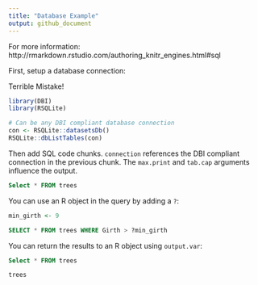 ```yaml
---
title: "Database Example"
output: github_document
---
```


For more information: http://rmarkdown.rstudio.com/authoring_knitr_engines.html#sql

First, setup a database connection: 

Terrible Mistake!

```r
library(DBI)
library(RSQLite)

# Can be any DBI compliant database connection
con <- RSQLite::datasetsDb()
RSQLite::dbListTables(con)
```

Then add SQL code chunks. `connection` references the DBI compliant connection in the previous chunk. The `max.print` and `tab.cap` arguments influence the output.


```sql
Select * FROM trees
```

You can use an R object in the query by adding a `?`:

```r
min_girth <- 9
```

```sql
SELECT * FROM trees WHERE Girth > ?min_girth
```

You can return the results to an R object using `output.var`:

```sql
Select * FROM trees
```

```r
trees
```